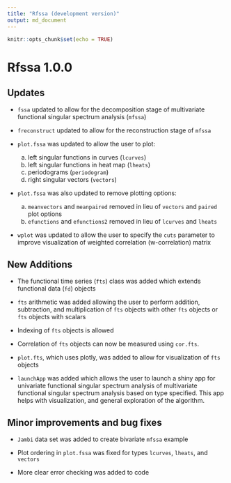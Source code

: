 ```yaml
---
title: "Rfssa (development version)"
output: md_document
---
```


```r
knitr::opts_chunk$set(echo = TRUE)
```

# Rfssa 1.0.0

## Updates
- `fssa` updated to allow for the decomposition stage of multivariate functional singular spectrum analysis (`mfssa`)

- `freconstruct` updated to allow for the reconstruction stage of `mfssa`

- `plot.fssa` was updated to allow the user to plot:
    
  a. left singular functions in curves (`lcurves`)
  b. left singular functions in heat map (`lheats`)
  c. periodograms (`periodogram`)
  d. right singular vectors (`vectors`)

- `plot.fssa` was also updated to remove plotting options:

  a. `meanvectors` and  `meanpaired` removed in lieu of `vectors` and `paired` plot options
  b. `efunctions` and `efunctions2` removed in lieu of `lcurves` and `lheats`
  
- `wplot` was updated to allow the user to specify the `cuts` parameter to improve visualization of weighted correlation (w-correlation) matrix

## New Additions

- The functional time series (`fts`) class was added which extends functional data (`fd`) objects

- `fts` arithmetic was added allowing the user to perform addition, subtraction, and multiplication of `fts` objects with other `fts` objects or `fts` objects with scalars

- Indexing of `fts` objects is allowed

- Correlation of `fts` objects can now be measured using
`cor.fts`.

- `plot.fts`, which uses plotly, was added to allow for visualization of `fts` objects

- `launchApp` was added which allows the user to launch a shiny app for univariate functional singular spectrum analysis of multivariate functional singular spectrum analysis based on type specified. This app helps with visualization, and general exploration of the algorithm.
    


## Minor improvements and bug fixes

- `Jambi` data set was added to create bivariate `mfssa` example

- Plot ordering in `plot.fssa` was fixed for types `lcurves`, `lheats`, and `vectors`

- More clear error checking was added to code
